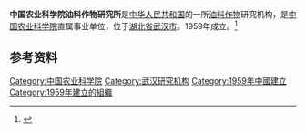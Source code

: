 '''中国农业科学院油料作物研究所'''是[[中华人民共和国|中华人民共和国]]的一所[[油料作物|油料作物]]研究机构，是[[中国农业科学院|中国农业科学院]]直属事业单位，位于[[湖北省|湖北省]][[武汉市|武汉市]]。1959年成立。<ref>{{Cite book|title=中国农业百科全书 • 农作物卷 下|author=中国农业百科全书总编辑委员会农作物卷编辑委员会, 中国农业百科全书编辑部编|publisher=农业出版社|year=1991|isbn=|location=北京|pages=}}</ref>

== 参考资料 ==
{{reflist}}

[[Category:中国农业科学院|Category:中国农业科学院]]
[[Category:武汉研究机构|Category:武汉研究机构]]
[[Category:1959年中國建立|Category:1959年中國建立]]
[[Category:1959年建立的組織|Category:1959年建立的組織]]
